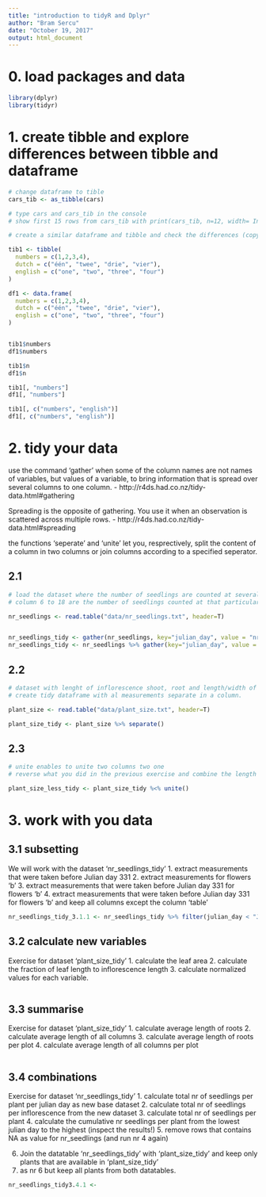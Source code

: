 ```yaml
---
title: "introduction to tidyR and Dplyr"
author: "Bram Sercu"
date: "October 19, 2017"
output: html_document
---
```



# 0. load packages and data

```r
library(dplyr)
library(tidyr)

```


# 1. create tibble and explore differences between tibble and dataframe
```r
# change dataframe to tible
cars_tib <- as_tibble(cars)

# type cars and cars_tib in the console
# show first 15 rows from cars_tib with print(cars_tib, n=12, width= Inf)

# create a similar dataframe and tibble and check the differences (copy to console)

tib1 <- tibble(
  numbers = c(1,2,3,4), 
  dutch = c("één", "twee", "drie", "vier"),
  english = c("one", "two", "three", "four")
)

df1 <- data.frame(
  numbers = c(1,2,3,4), 
  dutch = c("één", "twee", "drie", "vier"),
  english = c("one", "two", "three", "four")
)


tib1$numbers
df1$numbers

tib1$n
df1$n

tib1[, "numbers"]
df1[, "numbers"]

tib1[, c("numbers", "english")]
df1[, c("numbers", "english")]


```

# 2. tidy your data
use the command 'gather' when some of the column names are not names of variables, but values of a variable, to bring information that is spread over several columns to one column.
- http://r4ds.had.co.nz/tidy-data.html#gathering

Spreading is the opposite of gathering. You use it when an observation is scattered across multiple rows. 
- http://r4ds.had.co.nz/tidy-data.html#spreading

the functions 'seperate' and 'unite' let you, resprectively, split the content of a column in two columns or join columns according to a specified seperator.

## 2.1
```r
# load the dataset where the number of seedlings are counted at several dates (given in Julian Date)
# column 6 to 18 are the number of seedlings counted at that particular day (represented as julian day).

nr_seedlings <- read.table("data/nr_seedlings.txt", header=T)


nr_seedlings_tidy <- gather(nr_seedlings, key="julian_day", value = "nr_seedlings", JD233:JD399) 
nr_seedlings_tidy <- nr_seedlings %>% gather(key="julian_day", value = "nr_seedlings", JD233:JD399) 
```


## 2.2
```r
# dataset with lenght of inflorescence shoot, root and length/width of leaf
# create tidy dataframe with al measurements separate in a column.

plant_size <- read.table("data/plant_size.txt", header=T)

plant_size_tidy <- plant_size %>% separate()


```


## 2.3
```r
# unite enables to unite two columns two one
# reverse what you did in the previous exercise and combine the length and width of the leaf again to  one column using '_' as separator between the values

plant_size_less_tidy <- plant_size_tidy %<% unite()

```



# 3. work with you data
## 3.1 subsetting

We will work with the dataset 'nr_seedlings_tidy'
1. extract measurements that were taken before Julian day 331 
2. extract measurements for flowers 'b'
3. extract measurements that were taken before Julian day 331 for flowers 'b'
4. extract measurements that were taken before Julian day 331 for flowers 'b' and keep all columns except the column 'table'

```r
nr_seedlings_tidy_3.1.1 <- nr_seedlings_tidy %>% filter(julian_day < "JD331")
```

## 3.2 calculate new variables
Exercise for dataset 'plant_size_tidy'
1. calculate the leaf area
2. calculate the fraction of leaf length to inflorescence length
3. calculate normalized values for each variable.

```r

```

## 3.3 summarise
Exercise for dataset 'plant_size_tidy'
1. calculate average length of roots
2. calculate average length of all columns
3. calculate average length of roots per plot
4. calculate average length of all columns per plot

```r

```


## 3.4 combinations

Exercise for dataset 'nr_seedlings_tidy'
1. calculate total nr of seedlings per plant per julian day as new base dataset
2. calculate total nr of seedlings per inflorescence from the new dataset
3. calculate total nr of seedlings per plant
4. calculate the cumulative nr seedlings per plant from the lowest julian day to the highest (inspect the results!)
5. remove rows that contains NA as value for nr_seedlings (and run nr 4 again)

6. Join the datatable 'nr_seedlings_tidy' with 'plant_size_tidy' and keep only plants that are available in 'plant_size_tidy'
7. as nr 6 but keep all plants from both datatables.

```r
nr_seedlings_tidy3.4.1 <-


```

